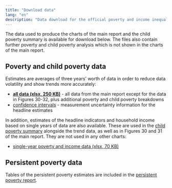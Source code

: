 ---
title: "Download data"
lang: "en"
description: "Data download for the official poverty and income inequality statistics in Scotland"
---

The data used to produce the charts of the main report and the child poverty summary is available for download below. The files also contain further poverty and child poverty analysis which is not shown in the charts of the main report.

## Poverty and child poverty data

Estimates are averages of three years' worth of data in order to reduce data volatility and show trends more accurately:

- [**all data (xlsx, 250 KB)**](xls/All three-year average.xlsx) - all data from the main report except for the data in Figures 30-32, plus additional poverty and child poverty breakdowns
- [confidence intervals](uncertainty.html) - measurement uncertainty information for the headline estimates

In addition, estimates of the headline indicators and household income based on single years of data are also available. These are used in the [child poverty summary](cpupdate.html) alongside the trend data, as well as in Figures 30 and 31 of the main report. They are not used in any other charts:

- [single-year poverty and income data (xlsx, 70 KB)](xls/All single year.xlsx)

## Persistent poverty data

Tables of the persistent poverty estimates are included in the [persistent poverty report](persistent.html).




